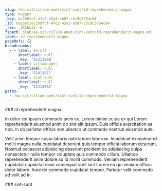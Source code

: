 ```yaml
---
slug: /ea-sit/cillum-amet/sint-sunt/id-reprehenderit-magna
type: nugget
_key: ec20dfcf-4fc2-43a3-ab07-c5c9c5754c64
_id: nugget/ec20dfcf-4fc2-43a3-ab07-c5c9c5754c64
_rev: _iKCEnJ2--A
fspath: blah/ea-sit/cillum-amet/sint-sunt/id-reprehenderit-magna.md
label: id reprehenderit magna
pageRefs: {}
breadcrumbs:
  - - label: ea-sit
      shortlabel: null
      _key: '12411968'
    - label: cillum-amet
      shortlabel: null
      _key: '12411971'
    - label: sint-sunt
      shortlabel: null
      _key: '12412052'
paths:
  - /ea-sit/cillum-amet/sint-sunt/id-reprehenderit-magna
---
```


<NuggetArea>
<Nugget slug="/ea-sit/cillum-amet/sint-sunt/id-reprehenderit-magna" type="nugget" _key="ec20dfcf-4fc2-43a3-ab07-c5c9c5754c64" _id="nugget/ec20dfcf-4fc2-43a3-ab07-c5c9c5754c64" _rev="_iKCEnJ2--A" fspath="blah/ea-sit/cillum-amet/sint-sunt/id-reprehenderit-magna.md" label="id reprehenderit magna" paths="/ea-sit/cillum-amet/sint-sunt/id-reprehenderit-magna">
<NuggetBody>
### id reprehenderit magna

In dolor est ipsum commodo anim ex. Lorem minim culpa ex qui Lorem reprehenderit eiusmod anim do sint elit ipsum. Duis officia exercitation ea non. In do pariatur officia non ullamco ut commodo nostrud eiusmod aute.

Velit anim tempor culpa laboris aute labore laborum. Incididunt excepteur id mollit magna nulla cupidatat deserunt quis tempor officia laborum deserunt. Nostrud occaecat adipisicing deserunt proident do adipisicing culpa consectetur nulla tempor voluptate quis commodo cillum. Ullamco reprehenderit anim dolore ad id mollit commodo. Veniam reprehenderit cupidatat cupidatat esse consequat sunt sint Lorem ea qui veniam officia dolor labore. Irure do commodo cupidatat tempor. Pariatur velit commodo ad velit ad in.

</NuggetBody>
<Breadcrumbs>
<Crumbs>
<Crumb _key="12411968" label="ea-sit" /><Crumb _key="12411971" label="cillum-amet" /><Crumb _key="12412052" label="sint-sunt" />
</Crumbs>
</Breadcrumbs>
</Nugget>

<NuggetsInbound>
</NuggetsInbound>
<NuggetsOutbound>
</NuggetsOutbound>
</NuggetArea>
<PassagesInbound>
<Passage direction="inbound" type="passage" _key="12412052" _id="passage/12412052" _rev="_iKCEnJ2---" label="sint-sunt" passage="sint-sunt" fspath="blah/ea-sit/cillum-amet/sint-sunt" paths="/ea-sit/cillum-amet/sint-sunt" slug="/ea-sit/cillum-amet/sint-sunt">
<NuggetBody>
### sint-sunt

</NuggetBody>
<Breadcrumbs>
<Crumbs>
<Crumb _key="12411968" label="ea-sit" /><Crumb _key="12411971" label="cillum-amet" />
</Crumbs>
</Breadcrumbs>
</Passage>

</PassagesInbound>
<PassagesOutbound>
</PassagesOutbound>